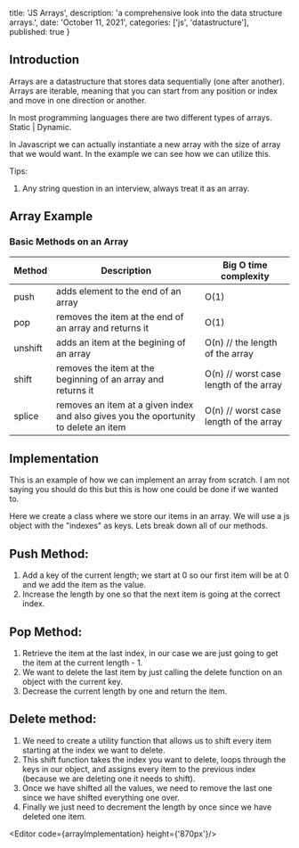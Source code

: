 
  title: 'JS Arrays',
  description: 'a comprehensive look into the data structure arrays.',
  date: 'October 11, 2021',
  categories: ['js', 'datastructure'],  
  published: true
}


<Section>

  <LeftSection size={4}>

  ## Introduction

  Arrays are a datastructure that stores data sequentially (one after another). Arrays are iterable, meaning that you can start from any position or index and move in one direction or another.


  In most programming languages there are two different types of arrays. Static | Dynamic.


  In Javascript we can actually instantiate a new array with the size of array that we would want. In the example we can see how we can utilize this.

  Tips:
  1. Any string question in an interview, always treat it as an array.


  </LeftSection>

  <RightSection size={8}>

  ## Array Example

  <Editor code={exampleArray} height="400px"/>
  
  </RightSection>

</Section>

<Section>
  
  <CenterSection>

  ### Basic Methods on an Array

  | Method | Description                                                  | Big O time complexity                  |
  | ----------- | ------------------------------------------------------------ | -------------------------------------- |
  | push        | adds element to the end of an array                          | O(1)                                   |
  | pop         | removes the item at the end of an array and returns it       | O(1)                                   |
  | unshift     | adds an item at the begining of an array                     | O(n) // the length of the array        |
  | shift       | removes the item at the beginning of an array and returns it | O(n) // worst case length of the array |
  | splice      | removes an item at a given index and also gives you the oportunity to delete an item | O(n) // worst case length of the array |
  
  </CenterSection>

</Section>

<Section>

  <LeftSection size={4}>

  # Implementation

  This is an example of how we can implement an array from scratch. 
  I am not saying you should do this but this is how one could be done if we wanted to.

  Here we create a class where we store our items in an array. We will use a js object with the "indexes" as keys.
  Lets break down all of our methods.

  ## Push Method:
  1. Add a key of the current length; we start at 0 so our first item will be at 0 and we add the item as the value.
  2. Increase the length by one so that the next item is going at the correct index.


  ## Pop Method:
  1. Retrieve the item at the last index, in our case we are just going to get the item at the current length - 1.
  2. We want to delete the last item by just calling the delete function on an object with the current key.
  3. Decrease the current length by one and return the item.
  

  ## Delete method:
  1. We need to create a utility function that allows us to shift every item starting at the index we want to delete.
  2. This shift function takes the index you want to delete, loops through the keys in our object, and assigns every item to the previous index (because we are deleting one it needs to shift).
  3. Once we have shifted all the values, we need to remove the last one since we have shifted everything one over. 
  4. Finally we just need to decrement the length by once since we have deleted one item.


  </LeftSection>

  <RightSection size={8}>

  <Editor code={arrayImplementation} height={'870px'}/>  

  </RightSection>

</Section>